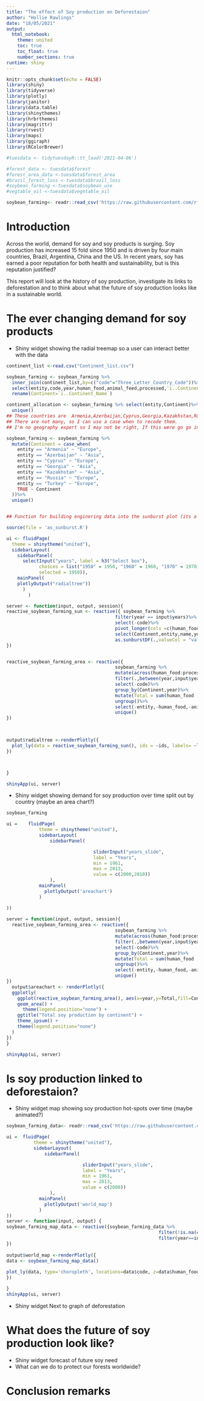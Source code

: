 ```yaml
---
title: "The effect of Soy production on Deforestaion"
author: "Hollie Rawlings"
date: "18/05/2021"
output: 
  html_notebook: 
    theme: united
    toc: true
    toc_float: true
    number_sections: true
runtime: shiny
---
```


```r
knitr::opts_chunk$set(echo = FALSE)
library(shiny)
library(tidyverse)
library(plotly)
library(janitor)
library(data.table)
library(shinythemes)
library(hrbrthemes)
library(magrittr)
library(rvest)
library(maps)
library(ggiraph)
library(RColorBrewer)

#tuesdata <- tidytuesdayR::tt_load('2021-04-06')

#forest_data <- tuesdata$forest
#forest_area_data <-tuesdata$forest_area
#brazil_forest_loss <-tuesdata$brazil_loss
#soybean_farming <-tuesdata$soybean_use
#vegtable_oil <-tuesdata$vegetable_oil

soybean_farming<- readr::read_csv('https://raw.githubusercontent.com/rfordatascience/tidytuesday/master/data/2021/2021-04-06/soybean_use.csv')
```
# Introduction {-}

Across the world, demand for soy and soy products is surging. 
Soy production has increased 15 fold since 1950 and is driven by four main countries, Brazil, Argentina, China and the US. 
In recent years, soy has earned a poor reputation for both health and sustainability, but is this reputation justified? 

This report will look at the history of soy production, investigate its links to deforestation and to think about what the future of soy production looks like in a  sustainable world. 



# The ever changing demand for soy products {-}


- Shiny widget showing the radial treemap so a user can interact better with the data

```r
continent_list <-read.csv("Continent_list.csv")

soybean_farming <- soybean_farming %>% 
  inner_join(continent_list,by=c("code"="Three_Letter_Country_Code"))%>%
  select(entity,code,year,human_food,animal_feed,processed,`ï..Continent_Name`)%>%
  rename(Continent=`ï..Continent_Name`)

continent_allocation <- soybean_farming %>% select(entity,Continent)%>%
  unique()
## These countries are 	Armenia,Azerbaijan,Cyprus,Georgia,Kazakhstan,Russia,Turkey 
## There are not many, so I can use a case when to recode them. 
## I'm no geography expert so I may not be right, If this were go go in a paper I would have to include a footnote about these allocations

soybean_farming <- soybean_farming %>% 
  mutate(Continent = case_when(
    entity == "Armenia" ~ "Europe",
    entity == "Azerbaijan" ~ "Asia", 
    entity == "Cyprus" ~ "Europe", 
    entity == "Georgia" ~ "Asia", 
    entity == "Kazakhstan" ~ "Asia", 
    entity == "Russia" ~ "Europe", 
    entity == "Turkey" ~ "Europe", 
    TRUE ~ Continent
  ))%>%
  unique()


## Function for building enginering data into the sunburst plot (its a real pain to get data in this format, ill keep note of this for the future) 

source(file = 'as_sunburst.R')

```

```r

ui <- fluidPage(
  theme = shinytheme("united"),
  sidebarLayout(
    sidebarPanel(
      selectInput("years", label = h3("Select box"), 
            choices = list("1950" = 1950, "1960" = 1960, "1970" = 1970,"1980"=1980,"1990"=1990, "2000"=2000,"2010"=2010), 
            selected = 1950)),
    mainPanel(
    plotlyOutput("radialtree"))
      )
        )

server <- function(input, output, session){
reactive_soybean_farming_sun <- reactive({ soybean_farming %>%
                                        filter(year == input$years)%>%
                                        select(-code)%>%
                                        pivot_longer(cols =c(human_food,animal_feed,processed))%>%
                                        select(Continent,entity,name,year,value)%>%
                                        as.sunburstDF(.,valueCol = "value")
})


reactive_soybean_farming_area <- reactive({ 
                                        soybean_farming %>%
                                        mutate(across(human_food:processed, ~replace_na(.x,0)))%>%
                                        filter(.,between(year,input$years_slide[1],input$years_slide[2]))%>%
                                        select(-code)%>%
                                        group_by(Continent,year)%>%
                                        mutate(Total = sum(human_food ,animal_feed,processed))%>%
                                        ungroup()%>%
                                        select(-entity,-human_food,-animal_feed,-processed)%>%
                                        unique()
})                                      
                                        


output$radialtree <-renderPlotly({
  plot_ly(data = reactive_soybean_farming_sun(), ids = ~ids, labels= ~labels, parents = ~parents, values= ~values, type='sunburst',maxdepth=2 ,branchvalues = 'total')
})



}

shinyApp(ui, server)


```
- Shiny widget showing demand for soy production over time split out by country (maybe an area chart?)

```r
soybean_farming 

ui =    fluidPage(
            theme = shinytheme("united"),
            sidebarLayout(
                sidebarPanel(

                                sliderInput("years_slide",
                                label = "Years",
                                min = 1961,
                                max = 2013,
                                value = c(2000,2010))
                ),
            mainPanel(
              plotlyOutput('areachart')
            ) 

))
  
server = function(input, output, session){
  reactive_soybean_farming_area <- reactive({ 
                                        soybean_farming %>%
                                        mutate(across(human_food:processed, ~replace_na(.x,0)))%>%
                                        filter(.,between(year,input$years_slide[1],input$years_slide[2]))%>%
                                        select(-code)%>%
                                        group_by(Continent,year)%>%
                                        mutate(Total = sum(human_food ,animal_feed,processed))%>%
                                        ungroup()%>%
                                        select(-entity,-human_food,-animal_feed,-processed)%>%
                                        unique()
})         
  output$areachart <- renderPlotly({
  ggplotly(
    ggplot(reactive_soybean_farming_area(), aes(x=year,y=Total,fill=Continent)) +
    geom_area() +
      theme(legend.position="none") +
    ggtitle("Total soy production by continent") +
    theme_ipsum() +
    theme(legend.position="none")
  )
})
}

shinyApp(ui, server)
```
# Is soy production linked to deforestaion? {-}

- Shiny widget map showing soy production hot-spots over time (maybe animated?)
```r
soybean_farming_data<- readr::read_csv('https://raw.githubusercontent.com/rfordatascience/tidytuesday/master/data/2021/2021-04-06/soybean_use.csv')

ui =  fluidPage(
          theme = shinytheme("united"),
          sidebarLayout(
              sidebarPanel(

                            sliderInput("years_slide",
                            label = "Years",
                            min = 1961,
                            max = 2013,
                            value = c(2000))
                ),
            mainPanel(
              plotlyOutput('world_map')
            ) 
))
server <- function(input, output) {
soybean_farming_map_data <- reactive({soybean_farming_data %>%
                                                        filter(!is.na(code))%>%
                                                        filter(year==input$years_slide)
})
  
output$world_map <-renderPlotly({
data <- soybean_farming_map_data()
  
plot_ly(data, type='choropleth', locations=data$code, z=data$human_food, text=data$entity, colorscale="Blues")
})

}
shinyApp(ui, server)
```
- Shiny widget Next to graph of deforestation 

# What does the future of soy production look like? {-}
- Shiny widget forecast of future soy need 
- What can we do to protect our forests worldwide? 

# Conclusion remarks {-}